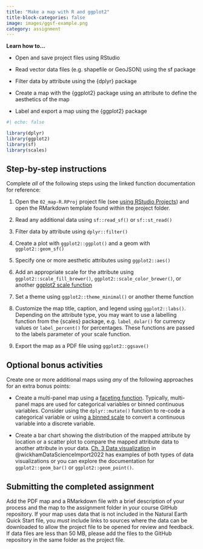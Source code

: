 ```yaml
---
title: "Make a map with R and ggplot2"
title-block-categories: false
image: images/ggsf-example.png
category: assignment
---
```


::: {.callout-note appearance="simple"}
**Learn how to...**

-   Open and save project files using RStudio

-   Read vector data files (e.g. shapefile or GeoJSON) using the sf package

-   Filter data by attribute using the {dplyr} package

-   Create a map with the {ggplot2} package using an attribute to define the aesthetics of the map

-   Label and export a map using the {ggplot2} package
:::
```r
#| echo: false

library(dplyr)
library(ggplot2)
library(sf)
library(scales)
```


## Step-by-step instructions

Complete *all* of the following steps using the linked function documentation for reference:

1.  Open the `02_map-R.RProj` project file (see [using RStudio Projects](https://support.rstudio.com/hc/en-us/articles/200526207-Using-RStudio-Projects)) and open the RMarkdown template found within the project folder.

2.  Read any additional data using `sf::read_sf()` or `sf::st_read()`

3.  Filter data by attribute using `dplyr::filter()`

4.  Create a plot with `ggplot2::ggplot()` and a geom with `ggplot2::geom_sf()`

5.  Specify one or more aesthetic attributes using `ggplot2::aes()`

6.  Add an appropriate scale for the attribute using `ggplot2::scale_fill_brewer()`, `ggplot2::scale_color_brewer()`, or another [ggplot2 scale function](https://ggplot2.tidyverse.org/reference/index.html#scales)

7.  Set a theme using `ggplot2::theme_minimal()` or another theme function

8.  Customize the map title, caption, and legend using `ggplot2::labs()`. Depending on the attribute type, you may want to use a labelling function from the {scales} package, e.g. `label_dolar()` for currency values or `label_percent()` for percentages. These functions are passed to the labels parameter of your scale function.

9.  Export the map as a PDF file using `ggplot2::ggsave()`

## Optional bonus activities

Create one or more additional maps using *any* of the following approaches for an extra bonus points:

-   Create a multi-panel map using a [faceting function](https://ggplot2.tidyverse.org/reference/index.html#facetting). Typically, multi-panel maps are used for categorical variables or binned continuous variables. Consider using the `dplyr::mutate()` function to re-code a categorical variable or using [a binned scale](https://ggplot2.tidyverse.org/reference/scale_binned.html) to convert a continuous variable into a discrete variable.

-   Create a bar chart showing the distribution of the mapped attribute by location or a scatter plot to compare the mapped attribute data to another attribute in your data. [Ch. 3 Data visualization](https://r4ds.had.co.nz/data-visualisation.html) in @wickhamDataScienceImport2022 has examples of both types of data visualizations or you can explore the documentation for `ggplot2::geom_bar()` or `ggplot2::geom_point()`.

::: {.callout-tip appearance="simple" icon="false"}
## Submitting the completed assignment

Add the PDF map and a RMarkdown file with a brief description of your process and the map to the assignment folder in your course GitHub repository. If your map uses data that is not included in the Natural Earth Quick Start file, you *must* include links to sources where the data can be downloaded to allow the project file to be opened for review and feedback. If data files are less than 50 MB, please add the files to the GitHub repository in the same folder as the project file.
:::

